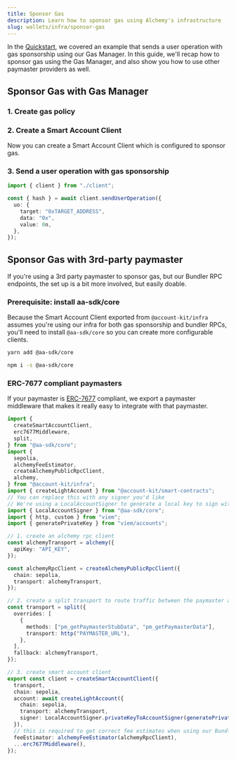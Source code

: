 ```yaml
---
title: Sponsor Gas
description: Learn how to sponsor gas using Alchemy's infrastructure
slug: wallets/infra/sponsor-gas
---
```


In the [Quickstart](/wallets/infra/quickstart), we covered an example that sends a user operation with gas sponsorship using our Gas Manager. In this guide, we'll recap how to sponsor gas using the Gas Manager, and also show you
how to use other paymaster providers as well.

## Sponsor Gas with Gas Manager

### 1. Create gas policy

<Markdown src="../../shared/create-gas-policy.mdx" />

### 2. Create a Smart Account Client

Now you can create a Smart Account Client which is configured to sponsor gas.

<Markdown src="../../shared/infra/client.mdx" />

### 3. Send a user operation with gas sponsorship

<CodeBlocks>

```ts twoslash example.ts
import { client } from "./client";

const { hash } = await client.sendUserOperation({
  uo: {
    target: "0xTARGET_ADDRESS",
    data: "0x",
    value: 0n,
  },
});
```

<Markdown src="../../shared/infra/client.mdx" />

</CodeBlocks>

## Sponsor Gas with 3rd-party paymaster

If you're using a 3rd party paymaster to sponsor gas, but our Bundler RPC endpoints, the set up is a bit more involved, but easily doable.

### Prerequisite: install aa-sdk/core

Because the Smart Account Client exported from `@account-kit/infra` assumes you're using our infra for both gas sponsorship and bundler RPCs, you'll need to install `@aa-sdk/core`
so you can create more configurable clients.

<CodeBlocks>

```bash yarn
yarn add @aa-sdk/core
```

```bash npm
npm i -s @aa-sdk/core
```

</CodeBlocks>

### ERC-7677 compliant paymasters

If your paymaster is [ERC-7677](https://eips.ethereum.org/EIPS/eip-7677) compliant, we export a paymaster middleware that makes it really easy to integrate with that paymaster.

```ts twoslash
import {
  createSmartAccountClient,
  erc7677Middleware,
  split,
} from "@aa-sdk/core";
import {
  sepolia,
  alchemyFeeEstimator,
  createAlchemyPublicRpcClient,
  alchemy,
} from "@account-kit/infra";
import { createLightAccount } from "@account-kit/smart-contracts";
// You can replace this with any signer you'd like
// We're using a LocalAccountSigner to generate a local key to sign with
import { LocalAccountSigner } from "@aa-sdk/core";
import { http, custom } from "viem";
import { generatePrivateKey } from "viem/accounts";

// 1. create an alchemy rpc client
const alchemyTransport = alchemy({
  apiKey: "API_KEY",
});

const alchemyRpcClient = createAlchemyPublicRpcClient({
  chain: sepolia,
  transport: alchemyTransport,
});

// 2. create a split transport to route traffic between the paymaster and the bundler
const transport = split({
  overrides: [
    {
      methods: ["pm_getPaymasterStubData", "pm_getPaymasterData"],
      transport: http("PAYMASTER_URL"),
    },
  ],
  fallback: alchemyTransport,
});

// 3. create smart account client
export const client = createSmartAccountClient({
  transport,
  chain: sepolia,
  account: await createLightAccount({
    chain: sepolia,
    transport: alchemyTransport,
    signer: LocalAccountSigner.privateKeyToAccountSigner(generatePrivateKey()),
  }),
  // this is required to get correct fee estimates when using our Bundler RPC
  feeEstimator: alchemyFeeEstimator(alchemyRpcClient),
  ...erc7677Middleware(),
});
```

